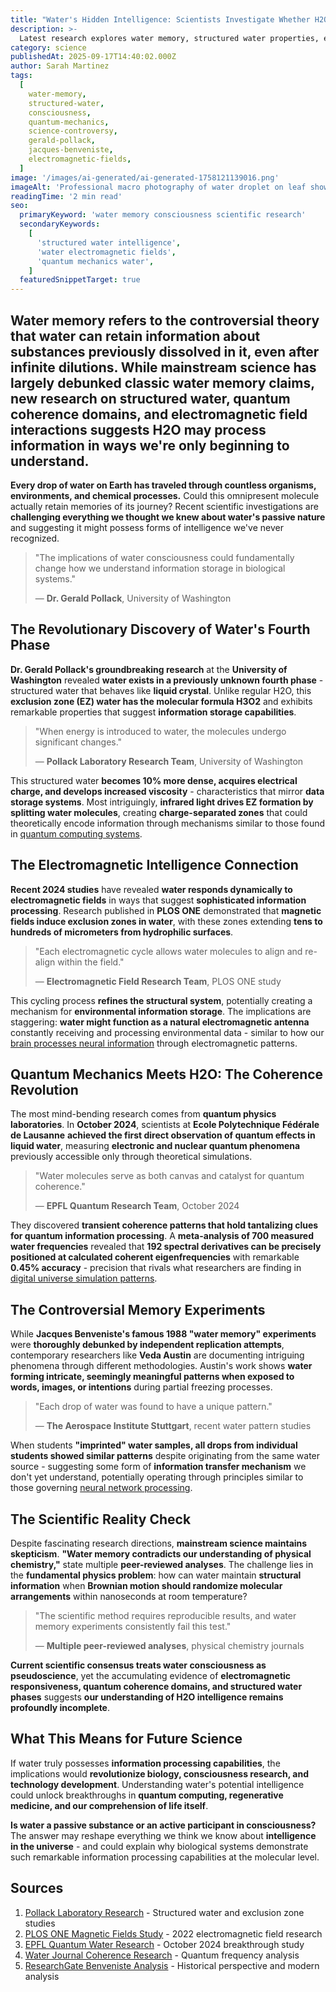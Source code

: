 ```yaml
---
title: "Water's Hidden Intelligence: Scientists Investigate Whether H2O Can Think, Remember, and Store Information"
description: >-
  Latest research explores water memory, structured water properties, electromagnetic field interactions, and controversial consciousness experiments that challenge our understanding of H2O intelligence.
category: science
publishedAt: 2025-09-17T14:40:02.000Z
author: Sarah Martinez
tags:
  [
    water-memory,
    structured-water,
    consciousness,
    quantum-mechanics,
    science-controversy,
    gerald-pollack,
    jacques-benveniste,
    electromagnetic-fields,
  ]
image: '/images/ai-generated/ai-generated-1758121139016.png'
imageAlt: 'Professional macro photography of water droplet on leaf showing crystalline structure and molecular detail, representing scientific research into water memory and consciousness studies'
readingTime: '2 min read'
seo:
  primaryKeyword: 'water memory consciousness scientific research'
  secondaryKeywords:
    [
      'structured water intelligence',
      'water electromagnetic fields',
      'quantum mechanics water',
    ]
  featuredSnippetTarget: true
---
```


## **Water memory** refers to the controversial theory that **water can retain information** about substances previously dissolved in it, even after infinite dilutions. While mainstream science has largely debunked classic water memory claims, **new research on structured water, quantum coherence domains, and electromagnetic field interactions** suggests H2O may process information in ways we're only beginning to understand.

**Every drop of water on Earth has traveled through countless organisms, environments, and chemical processes.** Could this omnipresent molecule actually retain memories of its journey? Recent scientific investigations are **challenging everything we thought we knew about water's passive nature** and suggesting it might possess forms of intelligence we've never recognized.

> "The implications of water consciousness could fundamentally change how we understand information storage in biological systems."
>
> — **Dr. Gerald Pollack**, University of Washington

## The Revolutionary Discovery of Water's Fourth Phase

**Dr. Gerald Pollack's groundbreaking research** at the **University of Washington** revealed **water exists in a previously unknown fourth phase** - structured water that behaves like **liquid crystal**. Unlike regular H2O, this **exclusion zone (EZ) water has the molecular formula H3O2** and exhibits remarkable properties that suggest **information storage capabilities**.

> "When energy is introduced to water, the molecules undergo significant changes."
>
> — **Pollack Laboratory Research Team**, University of Washington

This structured water **becomes 10% more dense, acquires electrical charge, and develops increased viscosity** - characteristics that mirror **data storage systems**. Most intriguingly, **infrared light drives EZ formation by splitting water molecules**, creating **charge-separated zones** that could theoretically encode information through mechanisms similar to those found in [quantum computing systems](/technology/quantum-computing-2025-commercial-breakthrough).

## The Electromagnetic Intelligence Connection

**Recent 2024 studies** have revealed **water responds dynamically to electromagnetic fields** in ways that suggest **sophisticated information processing**. Research published in **PLOS ONE** demonstrated that **magnetic fields induce exclusion zones in water**, with these zones extending **tens to hundreds of micrometers from hydrophilic surfaces**.

> "Each electromagnetic cycle allows water molecules to align and re-align within the field."
>
> — **Electromagnetic Field Research Team**, PLOS ONE study

This cycling process **refines the structural system**, potentially creating a mechanism for **environmental information storage**. The implications are staggering: **water might function as a natural electromagnetic antenna** constantly receiving and processing environmental data - similar to how our [brain processes neural information](/psychology/cognitive-disengagement-multitasking-brain-shutdown) through electromagnetic patterns.

## Quantum Mechanics Meets H2O: The Coherence Revolution

The most mind-bending research comes from **quantum physics laboratories**. In **October 2024**, scientists at **Ecole Polytechnique Fédérale de Lausanne** **achieved the first direct observation of quantum effects in liquid water**, measuring **electronic and nuclear quantum phenomena** previously accessible only through theoretical simulations.

> "Water molecules serve as both canvas and catalyst for quantum coherence."
>
> — **EPFL Quantum Research Team**, October 2024

They discovered **transient coherence patterns that hold tantalizing clues for quantum information processing**. A **meta-analysis of 700 measured water frequencies** revealed that **192 spectral derivatives can be precisely positioned at calculated coherent eigenfrequencies** with remarkable **0.45% accuracy** - precision that rivals what researchers are finding in [digital universe simulation patterns](/science/scientists-found-evidence-digital-universe).

## The Controversial Memory Experiments

While **Jacques Benveniste's famous 1988 "water memory" experiments** were **thoroughly debunked by independent replication attempts**, contemporary researchers like **Veda Austin** are documenting intriguing phenomena through different methodologies. Austin's work shows **water forming intricate, seemingly meaningful patterns when exposed to words, images, or intentions** during partial freezing processes.

> "Each drop of water was found to have a unique pattern."
>
> — **The Aerospace Institute Stuttgart**, recent water pattern studies

When students **"imprinted" water samples, all drops from individual students showed similar patterns** despite originating from the same water source - suggesting some form of **information transfer mechanism** we don't yet understand, potentially operating through principles similar to those governing [neural network processing](/technology/ucla-brain-chip-paralyzed-patients-4x-faster).

## The Scientific Reality Check

Despite fascinating research directions, **mainstream science maintains skepticism**. **"Water memory contradicts our understanding of physical chemistry,"** state multiple **peer-reviewed analyses**. The challenge lies in the **fundamental physics problem**: how can water maintain **structural information** when **Brownian motion should randomize molecular arrangements** within nanoseconds at room temperature?

> "The scientific method requires reproducible results, and water memory experiments consistently fail this test."
>
> — **Multiple peer-reviewed analyses**, physical chemistry journals

**Current scientific consensus treats water consciousness as pseudoscience**, yet the accumulating evidence of **electromagnetic responsiveness, quantum coherence domains, and structured water phases** suggests **our understanding of H2O intelligence remains profoundly incomplete**.

## What This Means for Future Science

If water truly possesses **information processing capabilities**, the implications would **revolutionize biology, consciousness research, and technology development**. Understanding water's potential intelligence could unlock breakthroughs in **quantum computing, regenerative medicine, and our comprehension of life itself**.

**Is water a passive substance or an active participant in consciousness?** The answer may reshape everything we think we know about **intelligence in the universe** - and could explain why biological systems demonstrate such remarkable information processing capabilities at the molecular level.

## Sources

1. [Pollack Laboratory Research](https://www.pollacklab.org/research) - Structured water and exclusion zone studies
2. [PLOS ONE Magnetic Fields Study](https://journals.plos.org/plosone/article?id=10.1371/journal.pone.0268747) - 2022 electromagnetic field research
3. [EPFL Quantum Water Research](https://www.sciencedaily.com/releases/2024/10/241025122544.htm) - October 2024 breakthrough study
4. [Water Journal Coherence Research](https://waterjournal.org/current-volume/geesink/) - Quantum frequency analysis
5. [ResearchGate Benveniste Analysis](https://www.researchgate.net/publication/368862013_Benveniste's_Experiments_and_the_So-Called_Water_Memory_Phenomenon_an_Example_of_Serendipity) - Historical perspective and modern analysis

